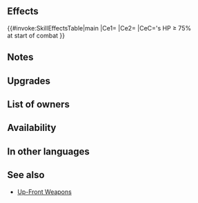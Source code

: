 {{Weapon Infobox
|tagid=SID_正々堂々の槍＋
|intID=3521
|image=wep_lc142
|exclusive=0
|weaponType=Lance
|cost=300
|might=14
|range=1
|effect=At start of combat, if foe's HP ≥ 75%, grants Atk/Spd+5 to unit and neutralizes unit's penalties to Atk/Spd during combat.
|statModifiers=0,14,0,0,0
|required=Up-Front Lance
|refinePaths=default
|refineSP=350
|refineMedals=500
|refineStones=50
|properties=random_owner
}}
==Effects==
{{#invoke:SkillEffectsTable|main
|Ce1={{Eft|Temporary buffs|Atk/Spd|5}}
|Ce2={{Eft|Neutralize Penalties|Atk/Spd}}
|CeC={{Tgt|Foe}}'s HP ≥ 75%<br>at start of combat
}}
==Notes==
{{Temporary buffs}}
{{Penalty neutralization}}
==Upgrades==
{{Weapon Upgrade List}}
==List of owners==
{{Skill Hero List}}
==Availability==
{{PassiveFocusList}}
{{PassiveDistributionList}}
{{PassiveCombatManualList}}
==In other languages==
{{OtherLanguages
|japanese=正々堂々の槍＋
|german=Prompte Lanze+
|spanishEU=Lanza honesta +
|spanishLA=Lanza honesta +
|french=Lance franche +
|italian=Lancia onesta+
|chineseTW=堂堂正正之槍＋
|portuguese=Lança sincera+
}}
==See also==
{{See also skills|cond=(Description LIKE '%if foe_s HP ≥ ___, grants Atk/Spd+%neutralizes unit_s penalties%' OR Description LIKE '%if foe_s HP ≥ ___, grants Atk/Spd+%neutralizes penalties%') AND WikiName NOT LIKE '%Up-Front%' AND Exclusive='1'}}
* [[Skill families/Weapons#Up-Front|Up-Front Weapons]]
{{Weapons Navbox}}